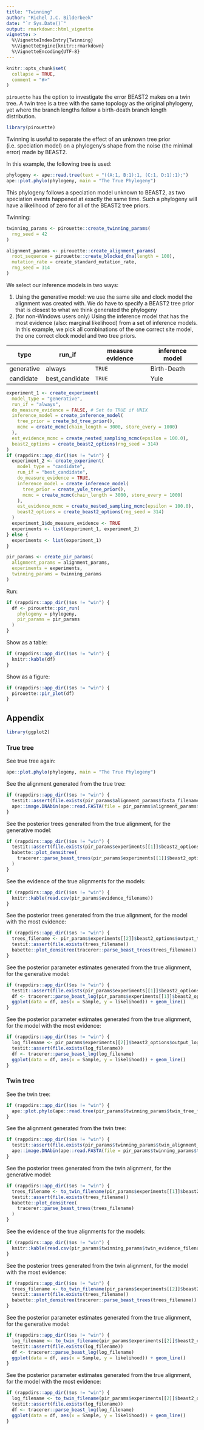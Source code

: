 ```yaml
---
title: "Twinning"
author: "Richel J.C. Bilderbeek"
date: "`r Sys.Date()`"
output: rmarkdown::html_vignette
vignette: >
  %\VignetteIndexEntry{Twinning}
  %\VignetteEngine{knitr::rmarkdown}
  %\VignetteEncoding{UTF-8}
---
```


```r
knitr::opts_chunk$set(
  collapse = TRUE,
  comment = "#>"
)
```

`pirouette` has the option to investigate the error BEAST2 makes
on a twin tree. A twin tree is a tree with the same topology as the
original phylogeny, yet where the branch lengths follow a birth-death
branch length distribution.

```r
library(pirouette)
```

Twinning is useful to separate the effect of an unknown tree 
prior (i.e. speciation model) on a phylogeny's shape from the 
noise (the minimal error) made by BEAST2.

In this example, the following tree is used:

```r
phylogeny <- ape::read.tree(text = "((A:1, B:1):1, (C:1, D:1):1);")
ape::plot.phylo(phylogeny, main = "The True Phylogeny")
```

This phylogeny follows a speciation model unknown to BEAST2, as two
speciation events happened at exactly the same time. Such a phylogeny
will have a likelihood of zero for all of the BEAST2 tree priors.

Twinning:

```r
twinning_params <- pirouette::create_twinning_params(
  rng_seed = 42
)
```

```r
alignment_params <- pirouette::create_alignment_params(
  root_sequence = pirouette::create_blocked_dna(length = 100),
  mutation_rate = create_standard_mutation_rate,
  rng_seed = 314
)
```

We select our inference models in two ways:

  1. Using the generative model: we use the same site and clock model
     the alignment was created with. We do have to specify a BEAST2
     tree prior that is closest to what we think generated the phylogeny
  2. (for non-Windows users only) Using the inference model that
     has the most evidence (also: marginal likelihood) from a set of inference
     models. In this example, we pick all combinations of the one
     correct site model, the one correct clock model and two tree
     priors.

type       | run_if         | measure evidence | inference model
-----------|----------------|------------------|----------------
generative | always         |`TRUE`            |Birth-Death       
candidate  | best_candidate |`TRUE`            |Yule

```r
experiment_1 <- create_experiment(
  model_type = "generative",
  run_if = "always",
  do_measure_evidence = FALSE, # Set to TRUE if UNIX 
  inference_model = create_inference_model(
    tree_prior = create_bd_tree_prior(),
    mcmc = create_mcmc(chain_length = 3000, store_every = 1000)
  ),
  est_evidence_mcmc = create_nested_sampling_mcmc(epsilon = 100.0),
  beast2_options = create_beast2_options(rng_seed = 314)
)
if (rappdirs::app_dir()$os != "win") {
  experiment_2 <- create_experiment(
    model_type = "candidate",
    run_if = "best_candidate",
    do_measure_evidence = TRUE,
    inference_model = create_inference_model(
      tree_prior = create_yule_tree_prior(),
      mcmc = create_mcmc(chain_length = 3000, store_every = 1000)
    ),
    est_evidence_mcmc = create_nested_sampling_mcmc(epsilon = 100.0),
    beast2_options = create_beast2_options(rng_seed = 314)
  )
  experiment_1$do_measure_evidence <- TRUE
  experiments <- list(experiment_1, experiment_2)
} else {
  experiments <- list(experiment_1)  
}

pir_params <- create_pir_params(
  alignment_params = alignment_params,
  experiments = experiments,
  twinning_params = twinning_params
)
```

Run:

```r
if (rappdirs::app_dir()$os != "win") {
  df <- pirouette::pir_run(
    phylogeny = phylogeny,
    pir_params = pir_params
  )
}
```

Show as a table:

```r
if (rappdirs::app_dir()$os != "win") {
  knitr::kable(df)
}
```

Show as a figure:

```r
if (rappdirs::app_dir()$os != "win") {
  pirouette::pir_plot(df)
}
```

## Appendix

```r
library(ggplot2)
```

### True tree

See true tree again:

```r
ape::plot.phylo(phylogeny, main = "The True Phylogeny")
```

See the alignment generated from the true tree:

```r
if (rappdirs::app_dir()$os != "win") {
  testit::assert(file.exists(pir_params$alignment_params$fasta_filename))
  ape::image.DNAbin(ape::read.FASTA(file = pir_params$alignment_params$fasta_filename))
}
```

See the posterior trees generated from the true alignment, for the generative model:

```r
if (rappdirs::app_dir()$os != "win") {
  testit::assert(file.exists(pir_params$experiments[[1]]$beast2_options$output_trees_filenames))
  babette::plot_densitree(
    tracerer::parse_beast_trees(pir_params$experiments[[1]]$beast2_options$output_trees_filenames)
  )
}
```

See the evidence of the true alignments for the models:

```r
if (rappdirs::app_dir()$os != "win") {
  knitr::kable(read.csv(pir_params$evidence_filename))
}
```

See the posterior trees generated from the true alignment, for the model with the most evidence:

```r
if (rappdirs::app_dir()$os != "win") {
  trees_filename <- pir_params$experiments[[2]]$beast2_options$output_trees_filenames
  testit::assert(file.exists(trees_filename))
  babette::plot_densitree(tracerer::parse_beast_trees(trees_filename))
}
```

See the posterior parameter estimates generated from the true alignment, for the generative model:

```r
if (rappdirs::app_dir()$os != "win") {
  testit::assert(file.exists(pir_params$experiments[[1]]$beast2_options$output_log_filename))
  df <- tracerer::parse_beast_log(pir_params$experiments[[1]]$beast2_options$output_log_filename)
  ggplot(data = df, aes(x = Sample, y = likelihood)) + geom_line()
}
```

See the posterior parameter estimates generated from the true alignment, for the model with the most evidence:

```r
if (rappdirs::app_dir()$os != "win") {
  log_filename <- pir_params$experiments[[2]]$beast2_options$output_log_filename
  testit::assert(file.exists(log_filename))
  df <- tracerer::parse_beast_log(log_filename)
  ggplot(data = df, aes(x = Sample, y = likelihood)) + geom_line()
}
```

### Twin tree

See the twin tree:

```r
if (rappdirs::app_dir()$os != "win") {
  ape::plot.phylo(ape::read.tree(pir_params$twinning_params$twin_tree_filename), main = "The Twin Tree")
}
```

See the alignment generated from the twin tree:

```r
if (rappdirs::app_dir()$os != "win") {
  testit::assert(file.exists(pir_params$twinning_params$twin_alignment_filename))
  ape::image.DNAbin(ape::read.FASTA(file = pir_params$twinning_params$twin_alignment_filename))
}
```

See the posterior trees generated from the twin alignment, for the generative model:

```r
if (rappdirs::app_dir()$os != "win") {
  trees_filename <- to_twin_filename(pir_params$experiments[[1]]$beast2_options$output_trees_filenames)
  testit::assert(file.exists(trees_filename))
  babette::plot_densitree(
    tracerer::parse_beast_trees(trees_filename)
  )
}
```

See the evidence of the true alignments for the models:

```r
if (rappdirs::app_dir()$os != "win") {
  knitr::kable(read.csv(pir_params$twinning_params$twin_evidence_filename))
}
```
See the posterior trees generated from the twin alignment, for the model with the most evidence:

```r
if (rappdirs::app_dir()$os != "win") {
  trees_filename <- to_twin_filename(pir_params$experiments[[2]]$beast2_options$output_trees_filenames)
  testit::assert(file.exists(trees_filename))
  babette::plot_densitree(tracerer::parse_beast_trees(trees_filename))
}
```

See the posterior parameter estimates generated from the true alignment, for the generative model:

```r
if (rappdirs::app_dir()$os != "win") {
  log_filename <- to_twin_filename(pir_params$experiments[[2]]$beast2_options$output_log_filename)
  testit::assert(file.exists(log_filename))
  df <- tracerer::parse_beast_log(log_filename)
  ggplot(data = df, aes(x = Sample, y = likelihood)) + geom_line()
}

```

See the posterior parameter estimates generated from the true alignment, for the model with the most evidence:

```r
if (rappdirs::app_dir()$os != "win") {
  log_filename <- to_twin_filename(pir_params$experiments[[2]]$beast2_options$output_log_filename)
  testit::assert(file.exists(log_filename))
  df <- tracerer::parse_beast_log(log_filename)
  ggplot(data = df, aes(x = Sample, y = likelihood)) + geom_line()
}
```
